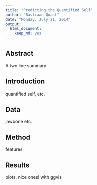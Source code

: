 ```yaml
---
title: "Predicting the Quantified Self"
author: "Bastiaan Quast"
date: "Monday, July 21, 2014"
output:
  html_document:
    keep_md: yes
---
```


## Abstract
A two line summary

## Introduction
quantified self, etc.

## Data
jawbone etc.

## Method
features

## Results
plots, nice ones! with ggvis